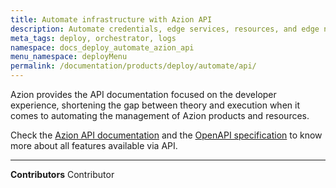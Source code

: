 ```yaml
---
title: Automate infrastructure with Azion API
description: Automate credentials, edge services, resources, and edge nodes through Azion API.
meta_tags: deploy, orchestrator, logs
namespace: docs_deploy_automate_azion_api
menu_namespace: deployMenu
permalink: /documentation/products/deploy/automate/api/
---
```



Azion provides the API documentation focused on the developer experience, shortening the gap between theory and execution when it comes to automating the management of Azion products and resources.

<LinkButton link="https://api.azion.com/#12baf375-02a9-4226-be70-3ee700fb5195" label="credentials api" outlined />
<LinkButton link="https://api.azion.com/#75d2b32f-fb8a-47d8-bbbd-32c2e8650ba4" label="edge nodes api" outlined />
<LinkButton link="https://api.azion.com/#bf784c09-a9f6-4b95-bd4d-1b8cb4fc017e" label="edge services api" outlined />


Check the [Azion API documentation](https://api.azion.com/) and the [OpenAPI specification](https://github.com/aziontech/azionapi-openapi/) to know more about all features available via API.

---


**Contributors** <ContributorList>Contributor</ContributorList>
